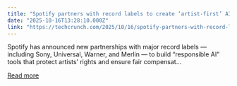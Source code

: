 ```yaml
---
title: "Spotify partners with record labels to create ‘artist-first’ AI music products"
date: "2025-10-16T13:28:10.000Z"
link: "https://techcrunch.com/2025/10/16/spotify-partners-with-record-labels-to-create-artist-first-ai-music-products/"
---
```


Spotify has announced new partnerships with major record labels — including Sony, Universal, Warner, and Merlin — to build “responsible AI” tools that protect artists’ rights and ensure fair compensat...

[Read more](https://techcrunch.com/2025/10/16/spotify-partners-with-record-labels-to-create-artist-first-ai-music-products/)
